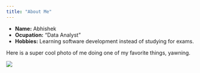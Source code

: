 ```yaml
---
title: "About Me"
---
```


- __Name:__ Abhishek
- __Ocupation:__ "Data Analyst"
- __Hobbies:__ Learning software development instead of studying for exams. 

Here is a super cool photo of me doing one of my favorite things, yawning. 

![](Abc.jpg)